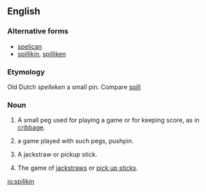 ==English==

===Alternative forms===
* [[spelican]]
* [[spillikin]], [[spilliken]]

===Etymology===
Old Dutch ''spelleken'' a small pin. Compare [[spill]]

===Noun===
{{en-noun}}

# {{context|cribbage|lang=en}} A small peg used for playing a game or for keeping score, as in [[cribbage]].
# {{context|in the plural|lang=en}} a game played with such pegs, pushpin.
# A jackstraw or pickup stick.
# {{context|in the plural|lang=en}} The game of [[jackstraw]]s or [[pick up sticks]].

[[io:spilikin]]